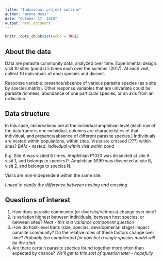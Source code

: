 ```yaml
---
title: "Individual project outline"
author: "Wynne Moss"
date: "October 17, 2018"
output: html_document
---
```


```r
knitr::opts_chunk$set(echo = TRUE)
```

## About the data

Data are parasite community data, analyzed over time.
Experimental design: visit 10 sites (ponds) 5 times each over the summer (2017). At each visit, collect 10 individuals of each species and dissect.

Response variable: presence/absence of various parasite species (as a site by species matrix). Other response variables that are univariate could be: parasite richness, abundance of one particular species, or an axis from an ordination.

## Data structure
In this case, observations are at the individual amphibian level (each row of the dataframe is one individual, columns are characteristics of that individual, and presence/absence of different parasite species.)
Individuals are nested within populations, within sites. Visits are crossed (???) within sites?
*BAM - nested: individual within visit within pond*

E.g. Site A was visited 6 times. Amphibian P1020 was dissected at site A, visit 1, and belongs to species P. Amphibian N199 was dissected at site B, visit 2, and belongs to species N.

Visits are non-independent within the same site.

*I need to clarify the difference between nesting and crossing*

## Questions of interest
1) How does parasite community (or diversity/richness) change over time?
2) Is variation highest between individuals, between host species, or between sites?
*Neat - this is a variance component question*
3) How do host-level traits (size, species, developmental stage) impact parasite community? Do the relative roles of these factors change over time?
*Probably too complicated for now but a single species model will be the start*
4) Are there certain parasite species found together more often than expected by chance?
*We'll get to this sort of question later - hopefully*

